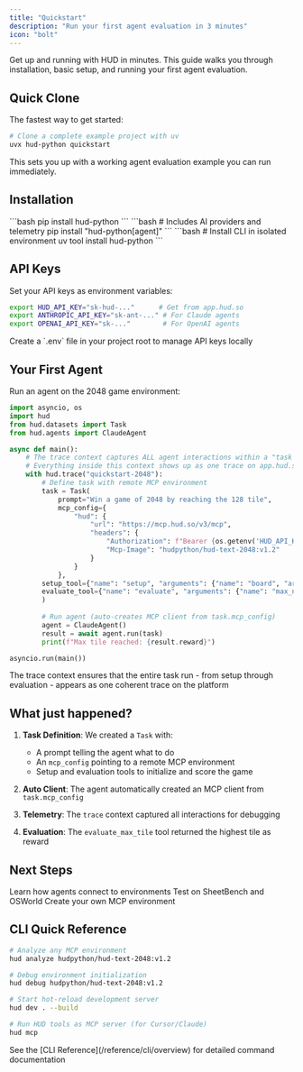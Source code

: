 ```yaml
---
title: "Quickstart"
description: "Run your first agent evaluation in 3 minutes"
icon: "bolt"
---
```


Get up and running with HUD in minutes. This guide walks you through installation, basic setup, and running your first agent evaluation.

## Quick Clone

The fastest way to get started:

```bash
# Clone a complete example project with uv
uvx hud-python quickstart
```

This sets you up with a working agent evaluation example you can run immediately.

## Installation

<Tabs>
<Tab title="Basic Install">
```bash
pip install hud-python
```
</Tab>

<Tab title="Agent Install">
```bash
# Includes AI providers and telemetry
pip install "hud-python[agent]"
```
</Tab>

<Tab title="CLI Tools">
```bash
# Install CLI in isolated environment
uv tool install hud-python
```
</Tab>
</Tabs>

## API Keys

Set your API keys as environment variables:

```bash
export HUD_API_KEY="sk-hud-..."      # Get from app.hud.so
export ANTHROPIC_API_KEY="sk-ant-..." # For Claude agents
export OPENAI_API_KEY="sk-..."        # For OpenAI agents
```

<Tip>
Create a `.env` file in your project root to manage API keys locally
</Tip>

## Your First Agent

Run an agent on the 2048 game environment:

```python
import asyncio, os
import hud
from hud.datasets import Task
from hud.agents import ClaudeAgent

async def main():
    # The trace context captures ALL agent interactions within a "task run"
    # Everything inside this context shows up as one trace on app.hud.so
    with hud.trace("quickstart-2048"):
        # Define task with remote MCP environment
        task = Task(
            prompt="Win a game of 2048 by reaching the 128 tile",
            mcp_config={
                "hud": {
                    "url": "https://mcp.hud.so/v3/mcp",
                    "headers": {
                        "Authorization": f"Bearer {os.getenv('HUD_API_KEY')}",
                        "Mcp-Image": "hudpython/hud-text-2048:v1.2"
                    }
                }
            },
        setup_tool={"name": "setup", "arguments": {"name": "board", "arguments": { "board_size": 4}}},
        evaluate_tool={"name": "evaluate", "arguments": {"name": "max_number", "arguments": {"target": 64}}}
        )
        
        # Run agent (auto-creates MCP client from task.mcp_config)
        agent = ClaudeAgent()
        result = await agent.run(task)
        print(f"Max tile reached: {result.reward}")

asyncio.run(main())
```

<Check>
The trace context ensures that the entire task run - from setup through evaluation - appears as one coherent trace on the platform
</Check>

## What just happened?

1. **Task Definition**: We created a `Task` with:
   - A prompt telling the agent what to do
   - An `mcp_config` pointing to a remote MCP environment
   - Setup and evaluation tools to initialize and score the game

2. **Auto Client**: The agent automatically created an MCP client from `task.mcp_config`

3. **Telemetry**: The `trace` context captured all interactions for debugging

4. **Evaluation**: The `evaluate_max_tile` tool returned the highest tile as reward

## Next Steps

<CardGroup cols={3}>
<Card title="Understand MCP" icon="book" href="/core-concepts/mcp-protocol">
  Learn how agents connect to environments
</Card>

<Card title="Run Benchmarks" icon="chart-line" href="/evaluate-agents/run-benchmarks">
  Test on SheetBench and OSWorld
</Card>

<Card title="Build Environments" icon="cube" href="/build-environments/quickstart-todo">
  Create your own MCP environment
</Card>
</CardGroup>

## CLI Quick Reference

```bash
# Analyze any MCP environment
hud analyze hudpython/hud-text-2048:v1.2

# Debug environment initialization
hud debug hudpython/hud-text-2048:v1.2

# Start hot-reload development server
hud dev . --build

# Run HUD tools as MCP server (for Cursor/Claude)
hud mcp
```

<Note>
See the [CLI Reference](/reference/cli/overview) for detailed command documentation
</Note>

